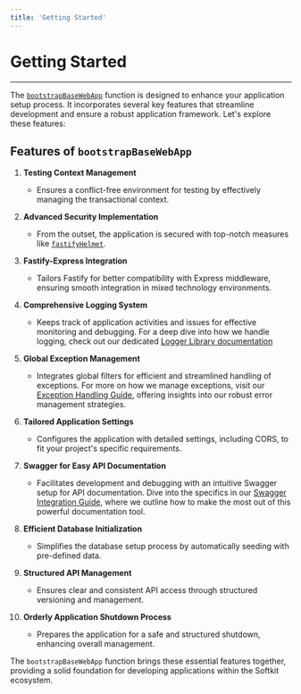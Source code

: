 ```yaml
---
title: 'Getting Started'
---
```


# Getting Started

---

The [`bootstrapBaseWebApp`](/api/bootstrap/src/functions/bootstrapBaseWebApp/) function is designed to enhance your application setup process. It incorporates several key features that streamline development and ensure a robust application framework. Let's explore these features:

## Features of `bootstrapBaseWebApp`

1. **Testing Context Management**

   - Ensures a conflict-free environment for testing by effectively managing the transactional context.

2. **Advanced Security Implementation**

   - From the outset, the application is secured with top-notch measures like [`fastifyHelmet`](https://docs.nestjs.com/security/helmet#use-with-fastify).

3. **Fastify-Express Integration**

   - Tailors Fastify for better compatibility with Express middleware, ensuring smooth integration in mixed technology environments.

4. **Comprehensive Logging System**

   - Keeps track of application activities and issues for effective monitoring and debugging. For a deep dive into how we handle logging, check out our dedicated [Logger Library documentation](/libraries/logger/getting-started)

5. **Global Exception Management**

   - Integrates global filters for efficient and streamlined handling of exceptions. For more on how we manage exceptions, visit our [Exception Handling Guide](/libraries/exceptions/getting-started), offering insights into our robust error management strategies.

6. **Tailored Application Settings**

   - Configures the application with detailed settings, including CORS, to fit your project's specific requirements.

7. **Swagger for Easy API Documentation**

   - Facilitates development and debugging with an intuitive Swagger setup for API documentation. Dive into the specifics in our [Swagger Integration Guide](/libraries/swagger-utils/getting-started), where we outline how to make the most out of this powerful documentation tool.

8. **Efficient Database Initialization**

   - Simplifies the database setup process by automatically seeding with pre-defined data.

9. **Structured API Management**

   - Ensures clear and consistent API access through structured versioning and management.

10. **Orderly Application Shutdown Process**
    - Prepares the application for a safe and structured shutdown, enhancing overall management.

The `bootstrapBaseWebApp` function brings these essential features together, providing a solid foundation for developing applications within the Softkit ecosystem.
